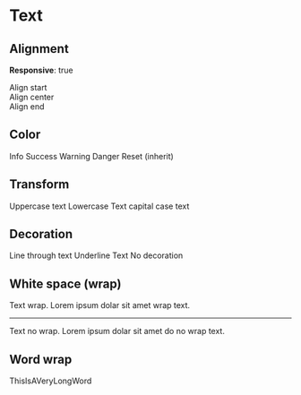 
<Meta title="Utilities/Text" />

# Text

## Alignment

**Responsive**: true

<Canvas>
  <div>
    <div class="text-start">Align start</div>
    <div class="text-center">Align center</div>
    <div class="text-end">Align end</div>
  </div>
</Canvas>

## Color

<Canvas>
  <span class="text-info">Info</span>
  <span class="text-success">Success</span>
  <span class="text-warning">Warning</span>
  <span class="text-danger">Danger</span>
  <span class="text-reset">Reset (inherit)</span>
</Canvas>

## Transform

<Canvas>
  <span class="text-uppercase">Uppercase text</span>
  <span class="text-lowercase">Lowercase Text</span>
  <span class="text-capitalize">capital case text</span>
</Canvas>

## Decoration

<Canvas>
  <span class="text-decoration-line-through">Line through text</span>
  <span class="text-decoration-underline">Underline Text</span>
  <span class="text-decoration-none">No decoration</span>
</Canvas>

## White space (wrap)

<Canvas>
  <div style={{ width: '200px' }}>
    <div class="text-wrap">
      Text wrap. Lorem ipsum dolar sit amet wrap text.
    </div>
    <hr />
    <div class="text-nowrap">
      Text no wrap. Lorem ipsum dolar sit amet do no wrap text.
    </div>
  </div>
</Canvas>

## Word wrap

<Canvas>
  <div style={{ width: '50px' }}>
    <div class="text-break">ThisIsAVeryLongWord</div>
  </div>
</Canvas>
